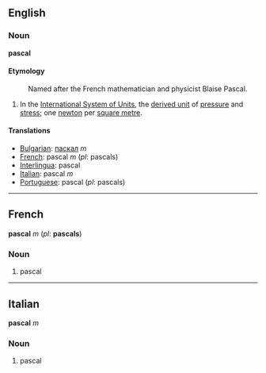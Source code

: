 ==English==
===Noun===
'''pascal'''

====Etymology====
:Named after the French mathematician and physicist Blaise Pascal.

#In the [[International System of Units]], the [[derived unit]] of [[pressure]] and [[stress]]; one [[newton]] per [[square metre]].

====Translations====

*[[Bulgarian]]: [[паскал]] ''m''
*[[French]]: pascal ''m'' (''pl'': pascals)
*[[Interlingua]]: pascal
*[[Italian]]: pascal ''m''
*[[Portuguese]]: pascal (''pl'': pascals)

----

==French==
'''pascal''' ''m'' (''pl'': '''pascals''')

===Noun===

#pascal

----

==Italian==
'''pascal''' ''m''

===Noun===

#pascal